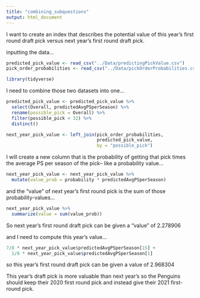 ```yaml
---
title: "combining_subquestions"
output: html_document
---
```


I want to create an index that describes the potential value of this year's first round draft pick versus next year's first round draft pick.

inputting the data...
```r
predicted_pick_value <- read_csv("../Data/predictingPickValue.csv")
pick_order_probabilities <- read_csv("../Data/pickOrderProbabilities.csv")
```
```r
library(tidyverse)
```

I need to combine those two datasets into one...
```r
predicted_pick_value <- predicted_pick_value %>%
  select(Overall, predictedAvgPSperSeason) %>%
  rename(possible_pick = Overall) %>%
  filter(possible_pick < 32) %>%
  distinct()
```

```r
next_year_pick_value <- left_join(pick_order_probabilities,
                                  predicted_pick_value, 
                                  by = "possible_pick")
```
I will create a new column that is the probability of getting that pick times the average PS per season of the pick-- like a probability value...

```r
next_year_pick_value <- next_year_pick_value %>%
  mutate(value_prob = probability * predictedAvgPSperSeason)
```
and the "value" of next year's first round pick is the sum of those probability-values...
```r
next_year_pick_value %>%
  summarize(value = sum(value_prob))
```

So next year's first round draft pick can be given a "value" of 2.278906

and I need to compute this year's value...
```r
7/8 * next_year_pick_value$predictedAvgPSperSeason[15] +
  1/8 * next_year_pick_value$predictedAvgPSperSeason[1]
```
so this year's first round draft pick can be given a value of 2.968304

This year's draft pick is more valuable than next year's so the Penguins should keep their 2020 first round pick and instead give their 2021 first-round pick.
